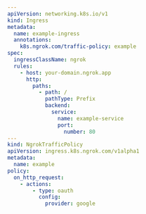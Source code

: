 ```yaml
---
apiVersion: networking.k8s.io/v1
kind: Ingress
metadata:
  name: example-ingress
  annotations:
    k8s.ngrok.com/traffic-policy: example
spec:
  ingressClassName: ngrok
  rules:
    - host: your-domain.ngrok.app
      http:
        paths:
          - path: /
            pathType: Prefix
            backend:
              service:
                name: example-service
                port:
                  number: 80
---
kind: NgrokTrafficPolicy
apiVersion: ingress.k8s.ngrok.com/v1alpha1
metadata:
  name: example
policy:
  on_http_request:
    - actions:
        - type: oauth
          config:
            provider: google
```
